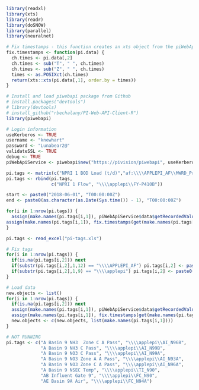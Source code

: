 ```r
library(readxl)
library(xts)
library(readr)
library(doSNOW)
library(parallel)
library(neuralnet)

# Fix timestamps - this function creates an xts object from the piWebApiService function above
fix.timestamps <- function(pi.data) {
  ch.times <- pi.data[,2]
  ch.times <- sub("T", " ", ch.times)
  ch.times <- sub("Z", " ", ch.times)
  times <- as.POSIXct(ch.times)
  return(xts::xts(pi.data[,1], order.by = times))
}
```

```r
# Install and load piwebapi package from Github
# install.packages("devtools")
# library(devtools)
# install_github("rbechalany/PI-Web-API-Client-R")
library(piwebapi)

# Login information
useKerberos <- TRUE
username <- "knewhart"
password <- "Lunabear2@"
validateSSL <- TRUE
debug <- TRUE
piWebApiService <- piwebapi$new("https://pivision/piwebapi", useKerberos, username, password, validateSSL, debug)
```

```r
pi.tags <- matrix(c("NPRI 1 BOD Load (t/d)","af:\\\\APPLEPI_AF\\MWRD_Production\\Hite Treatment Plant\\04-Primaries|NPRI 1 BOD Load"), nrow = 1, ncol = 2)
pi.tags <- rbind(pi.tags, 
                 c("NPRI 1 Flow", "\\\\applepi\\FY-P410B"))

start <- paste0("2018-06-01", "T00:00:00Z")
end <- paste0(as.character(as.Date(Sys.time()) - 1), "T00:00:00Z")

for(i in 1:nrow(pi.tags)) {
  assign(make.names(pi.tags[i,1]), piWebApiService$data$getRecordedValues(path=pi.tags[i,2], startTime = start, endTime = end)[,1:2])
assign(make.names(pi.tags[i,1]), fix.timestamps(get(make.names(pi.tags[i,1]))))
}
```


```r
pi.tags <- read_excel("pi-tags.xls")

# Fix tags
for(i in 1:nrow(pi.tags)) {
  if(is.na(pi.tags[i,2])) next
  if(substr(pi.tags[i,2],1,12) == "\\\\APPLEPI_AF") pi.tags[i,2] <- paste0("af:", pi.tags[i,2])
  if(substr(pi.tags[i,2],1,9) == "\\\\applepi") pi.tags[i,2] <- paste0("pi:", pi.tags[i,2])
}

# Load data
new.objects <- list()
for(i in 1:nrow(pi.tags)) {
  if(is.na(pi.tags[i,2])) next
  assign(make.names(pi.tags[i,1]), piWebApiService$data$getRecordedValues(path=unlist(pi.tags[i,2]), startTime = start, endTime = end)[,1:2])
  assign(make.names(pi.tags[i,1]), fix.timestamps(get(make.names(pi.tags[i,1]))))
  new.objects <- c(new.objects, list(make.names(pi.tags[i,1])))
}
```











```r
# NOT RUNNING
pi.tags <- c("A Basin 9 NH3  Zone C A Pass", "\\\\applepi\\AI_N96B",
             "A Basin 9 NH3 C Pass", "\\\\applepi\\AI_N99B",
             "A Basin 9 NO3 C Pass", "\\\\applepi\\AI_N99A",
             "A Basin 9 NO3 Zone A A Pass", "\\\\applepi\\AI_N93A",
             "A Basin 9 NO3 Zone C A Pass", "\\\\applepi\\AI_N96A",
             "A Basin 9 NSEC Temp", "\\\\applepi\\TI_N90",
             "AB Influent Gate 9", "\\\\applepi\\FC_N90",
             "AE Basin 9A Air", "\\\\applepi\\FC_N94A")
```

